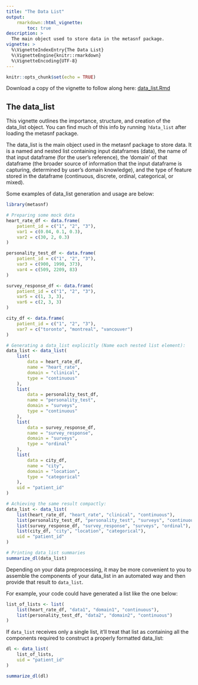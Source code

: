 ```yaml
---
title: "The Data List"
output:
    rmarkdown::html_vignette:
        toc: true
description: >
  The main object used to store data in the metasnf package.
vignette: >
  %\VignetteIndexEntry{The Data List}
  %\VignetteEngine{knitr::rmarkdown}
  %\VignetteEncoding{UTF-8}
---
```


```r
knitr::opts_chunk$set(echo = TRUE)
```

Download a copy of the vignette to follow along here: [data_list.Rmd](https://raw.githubusercontent.com/BRANCHlab/metasnf/main/vignettes/data_list.Rmd)

## The data_list

This vignette outlines the importance, structure, and creation of the data_list object.
You can find much of this info by running `?data_list` after loading the metasnf package.

The data_list is the main object used in the metasnf package to store data.
It is a named and nested list containing input dataframes (data), the name of that input dataframe (for the user's reference), the 'domain' of that dataframe (the broader source of information that the input dataframe is capturing, determined by user's domain knowledge), and the type of feature stored in the dataframe (continuous, discrete, ordinal, categorical, or mixed).

Some examples of data_list generation and usage are below:

```r
library(metasnf)

# Preparing some mock data
heart_rate_df <- data.frame(
    patient_id = c("1", "2", "3"),
    var1 = c(0.04, 0.1, 0.3),
    var2 = c(30, 2, 0.3)
)

personality_test_df <- data.frame(
    patient_id = c("1", "2", "3"),
    var3 = c(900, 1990, 373),
    var4 = c(509, 2209, 83)
)

survey_response_df <- data.frame(
    patient_id = c("1", "2", "3"),
    var5 = c(1, 3, 3),
    var6 = c(2, 3, 3)
)

city_df <- data.frame(
    patient_id = c("1", "2", "3"),
    var7 = c("toronto", "montreal", "vancouver")
)

# Generating a data_list explicitly (Name each nested list element):
data_list <- data_list(
    list(
        data = heart_rate_df,
        name = "heart_rate",
        domain = "clinical",
        type = "continuous"
    ),
    list(
        data = personality_test_df,
        name = "personality_test",
        domain = "surveys",
        type = "continuous"
    ),
    list(
        data = survey_response_df,
        name = "survey_response",
        domain = "surveys",
        type = "ordinal"
    ),
    list(
        data = city_df,
        name = "city",
        domain = "location",
        type = "categorical"
    ),
    uid = "patient_id"
)

# Achieving the same result compactly:
data_list <- data_list(
    list(heart_rate_df, "heart_rate", "clinical", "continuous"),
    list(personality_test_df, "personality_test", "surveys", "continuous"),
    list(survey_response_df, "survey_response", "surveys", "ordinal"),
    list(city_df, "city", "location", "categorical"),
    uid = "patient_id"
)

# Printing data_list summaries
summarize_dl(data_list)
```

Depending on your data preprocessing, it may be more convenient to you to assemble the components of your data_list in an automated way and then provide that result to `data_list`.

For example, your code could have generated a list like the one below:

```r
list_of_lists <- list(
    list(heart_rate_df, "data1", "domain1", "continuous"),
    list(personality_test_df, "data2", "domain2", "continuous")
)
```

If `data_list` receives only a single list, it'll treat that list as containing all the components required to construct a properly formatted data_list:

```r
dl <- data_list(
    list_of_lists,
    uid = "patient_id"
)

summarize_dl(dl)
```
